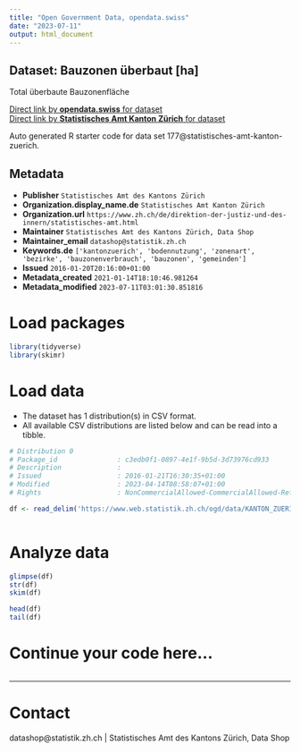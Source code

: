 ```yaml
---
title: "Open Government Data, opendata.swiss"
date: "2023-07-11"
output: html_document
---
```


## Dataset: Bauzonen überbaut [ha]

Total überbaute Bauzonenfläche

[Direct link by **opendata.swiss** for dataset](https://opendata.swiss/de/dataset/bauzonen-uberbaut-ha)<br>
[Direct link by **Statistisches Amt Kanton Zürich** for dataset](https://www.zh.ch/de/politik-staat/gemeinden/gemeindeportraet.html)

Auto generated R starter code for data set 177@statistisches-amt-kanton-zuerich.

## Metadata

- **Publisher** `Statistisches Amt des Kantons Zürich`
- **Organization.display_name.de** `Statistisches Amt Kanton Zürich`
- **Organization.url** `https://www.zh.ch/de/direktion-der-justiz-und-des-innern/statistisches-amt.html`
- **Maintainer** `Statistisches Amt des Kantons Zürich, Data Shop`
- **Maintainer_email** `datashop@statistik.zh.ch`
- **Keywords.de** `['kantonzuerich', 'bodennutzung', 'zonenart', 'bezirke', 'bauzonenverbrauch', 'bauzonen', 'gemeinden']`
- **Issued** `2016-01-20T20:16:00+01:00`
- **Metadata_created** `2021-01-14T18:10:46.981264`
- **Metadata_modified** `2023-07-11T03:01:30.851816`


# Load packages

```r

library(tidyverse)
library(skimr)

```

# Load data

-   The dataset has 1 distribution(s) in CSV format.
-   All available CSV distributions are listed below and can be read into a tibble.

```r

# Distribution 0
# Package_id               : c3edb0f1-0897-4e1f-9b5d-3d73976cd933
# Description              : 
# Issued                   : 2016-01-21T16:30:35+01:00
# Modified                 : 2023-04-14T08:58:07+01:00
# Rights                   : NonCommercialAllowed-CommercialAllowed-ReferenceRequired

df <- read_delim('https://www.web.statistik.zh.ch/ogd/data/KANTON_ZUERICH_51.csv')



```

# Analyze data

```r

glimpse(df)
str(df)
skim(df)

head(df)
tail(df)

```

# Continue your code here...

```r

```

------------------------------------------------------------------------

# Contact

datashop@statistik.zh.ch | Statistisches Amt des Kantons Zürich, Data Shop
